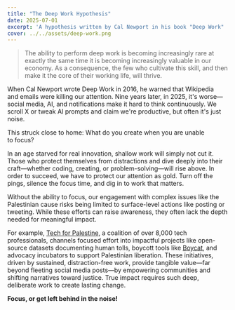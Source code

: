```yaml
---
title: "The Deep Work Hypothesis"
date: 2025-07-01
excerpt: 'A hypothesis written by Cal Newport in his book "Deep Work" '
cover: ../../assets/deep-work.png
---
```


> The ability to perform deep work is becoming increasingly rare at exactly
> the same time it is becoming increasingly valuable in our economy.
> As a consequence, the few who cultivate this skill, and then make
> it the core of their working life, will thrive.

When Cal Newport wrote Deep Work in 2016, he warned that Wikipedia
and emails were killing our attention. Nine years later, in 2025,
it's worse—social media, AI, and notifications make it hard to think continuously.
We scroll X or tweak AI prompts and claim we're productive, but often it's just noise.

This struck close to home: What do you create when you are unable to focus?

In an age starved for real innovation, shallow work will simply not cut it.
Those who protect themselves from distractions and dive deeply into their
craft—whether coding, creating, or problem-solving—will rise above.
In order to succeed, we have to protect our attention as gold.
Turn off the pings, silence the focus time, and dig in to work that matters.

Without the ability to focus, our engagement with complex issues like the Palestinian
cause risks being limited to surface-level actions like posting or tweeting.
While these efforts can raise awareness, they often lack the depth needed for meaningful impact.

For example, [Tech for Palestine](https://techforpalestine.org/), a coalition of over 8,000 tech professionals,
channels focused effort into impactful projects like open-source datasets
documenting human tolls, boycott tools like [Boycat](https://www.boycat.io/),
and advocacy incubators to support Palestinian liberation. These initiatives,
driven by sustained, distraction-free work, provide tangible value—far beyond
fleeting social media posts—by empowering communities and shifting narratives toward justice.
True impact requires such deep, deliberate work to create lasting change.

**Focus, or get left behind in the noise!**
